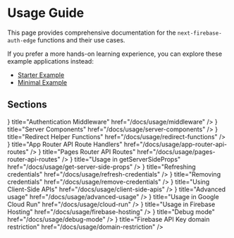 
# Usage Guide

This page provides comprehensive documentation for the `next-firebase-auth-edge` functions and their use cases.

If you prefer a more hands-on learning experience, you can explore these example applications instead:

- [Starter Example](/examples#starter)
- [Minimal Example](/examples#minimal)

## Sections

<Cards num={2}>
  <Card
    icon={<ChevronRightIcon />}
    title="Authentication Middleware"
    href="/docs/usage/middleware"
  />
  <Card
    icon={<ChevronRightIcon />}
    title="Server Components"
    href="/docs/usage/server-components"
  />
  <Card
    icon={<ChevronRightIcon />}
    title="Redirect Helper Functions"
    href="/docs/usage/redirect-functions"
  />
  <Card
    icon={<ChevronRightIcon />}
    title="App Router API Route Handlers"
    href="/docs/usage/app-router-api-routes"
  />
  <Card
    icon={<ChevronRightIcon />}
    title="Pages Router API Routes"
    href="/docs/usage/pages-router-api-routes"
  />
  <Card
    icon={<ChevronRightIcon />}
    title="Usage in getServerSideProps"
    href="/docs/usage/get-server-side-props"
  />
  <Card
    icon={<ChevronRightIcon />}
    title="Refreshing credentials"
    href="/docs/usage/refresh-credentials"
  />
  <Card
    icon={<ChevronRightIcon />}
    title="Removing credentials"
    href="/docs/usage/remove-credentials"
  />
  <Card
    icon={<ChevronRightIcon />}
    title="Using Client-Side APIs"
    href="/docs/usage/client-side-apis"
  />
  <Card
    icon={<ChevronRightIcon />}
    title="Advanced usage"
    href="/docs/usage/advanced-usage"
  />
  <Card
    icon={<ChevronRightIcon />}
    title="Usage in Google Cloud Run"
    href="/docs/usage/cloud-run"
  />
  <Card
    icon={<ChevronRightIcon />}
    title="Usage in Firebase Hosting"
    href="/docs/usage/firebase-hosting"
  />
  <Card
    icon={<ChevronRightIcon />}
    title="Debug mode"
    href="/docs/usage/debug-mode"
  />
  <Card
    icon={<ChevronRightIcon />}
    title="Firebase API Key domain restriction"
    href="/docs/usage/domain-restriction"
  />
</Cards>
